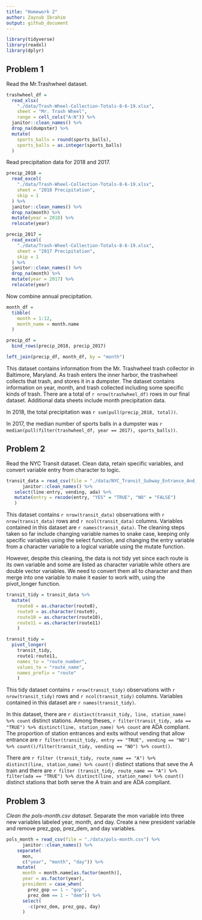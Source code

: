```yaml
---
title: "Homework 2"
author: Zaynub Ibrahim
output: github_document
---
```


```r
library(tidyverse)
library(readxl)
library(dplyr)
```

## Problem 1

Read the Mr.Trashwheel dataset. 

```r
trashwheel_df = 
  read_xlsx(
    "./data/Trash-Wheel-Collection-Totals-8-6-19.xlsx",
    sheet = "Mr. Trash Wheel",
    range = cell_cols("A:N")) %>% 
  janitor::clean_names() %>%
  drop_na(dumpster) %>%
  mutate(
    sports_balls = round(sports_balls),
    sports_balls = as.integer(sports_balls)
  )
```

Read precipitation data for 2018 and 2017. 

```r
precip_2018 = 
  read_excel(
    "./data/Trash-Wheel-Collection-Totals-8-6-19.xlsx",
    sheet = "2018 Precipitation",
    skip = 1
  ) %>% 
  janitor::clean_names() %>%
  drop_na(month) %>%
  mutate(year = 2018) %>% 
  relocate(year)

precip_2017 = 
  read_excel(
    "./data/Trash-Wheel-Collection-Totals-8-6-19.xlsx",
    sheet = "2017 Precipitation",
    skip = 1
  ) %>% 
  janitor::clean_names() %>%
  drop_na(month) %>%
  mutate(year = 2017) %>% 
  relocate(year)
```

Now combine annual precipitation. 

```r
month_df = 
  tibble(
    month = 1:12,
    month_name = month.name
  )

precip_df = 
  bind_rows(precip_2018, precip_2017)

left_join(precip_df, month_df, by = "month")
```

This dataset contains information from the Mr. Trashwheel trash collector in Baltimore, Maryland. As trash enters the inner harbor, the trashwheel collects that trash, and stores it in a dumpster. The dataset contains information on year, month, and trash collected including some specific kinds of trash. There are a total of `r nrow(trashwheel_df)` rows in our final dataset. Additional data sheets include month precipitation data. 

In 2018, the total precipitation was `r sum(pull(precip_2018, total))`. 

In 2017, the median number of sports balls in a dumpster was `r median(pull(filter(trashwheel_df, year == 2017), sports_balls))`.

## Problem 2

Read the NYC Transit dataset. Clean data, retain specific variables, and convert variable entry from character to logic. 

```r
transit_data = read_csv(file = "./data/NYC_Transit_Subway_Entrance_And_Exit_Data.csv") %>%
      janitor::clean_names() %>%
   select(line:entry, vending, ada) %>%
   mutate(entry = recode(entry, "YES" = "TRUE", "NO" = "FALSE")
   )
```

This dataset contains `r nrow(transit_data)` observations with `r nrow(transit_data)` rows and `r ncol(transit_data)` columns. Variables contained in this dataset are `r names(transit_data)`. The cleaning steps taken so far include changing variable names to snake case, keeping only specific variables using the select function, and changing the entry variable from a character variable to a logical variable using the mutate function.  

However, despite this cleaning, the data is not tidy yet since each route is its own variable and some are listed as character variable while others are double vector variables. We need to convert them all to character and then merge into one variable to make it easier to work with, using the pivot_longer function. 

```r
transit_tidy = transit_data %>%
  mutate( 
    route8 = as.character(route8),
    route9 = as.character(route9),
    route10 = as.character(route10),
    route11 = as.character(route11)
    ) 

transit_tidy = 
  pivot_longer(
    transit_tidy, 
    route1:route11,
    names_to = "route_number",
    values_to = "route_name",
    names_prefix = "route"
    )
```

This tidy dataset contains `r nrow(transit_tidy)` observations with `r nrow(transit_tidy)` rows and `r ncol(transit_tidy)` columns. Variables contained in this dataset are `r names(transit_tidy)`. 

In this dataset, there are `r distinct(transit_tidy, line, station_name) %>% count` distinct stations. Among theses, `r filter(transit_tidy, ada == "TRUE") %>% distinct(line, station_name) %>% count` are ADA compliant. The proportion of station entrances and exits without vending that allow entrance are `r filter(transit_tidy, entry == "TRUE", vending == "NO") %>% count()/filter(transit_tidy, vending == "NO") %>% count()`. 

There are `r filter (transit_tidy, route_name == "A") %>% distinct(line, station_name) %>% count()` distinct stations that seve the A train and there are `r filter (transit_tidy, route_name == "A") %>% filter(ada == "TRUE") %>% distinct(line, station_name) %>% count()` distinct stations that both serve the A train and are ADA compliant. 


## Problem 3

*Clean the pols-month.csv dataset.* 
Separate the mon variable into three new variables labeled year, month, and day. Create a new president variable and remove prez_gop, prez_dem, and day variables.   

```r
pols_month = read_csv(file = "./data/pols-month.csv") %>%
      janitor::clean_names() %>% 
    separate(
      mon,
      c("year", "month", "day")) %>% 
    mutate(
      month = month.name[as.factor(month)],
      year = as.factor(year),
      president = case_when(
        prez_gop == 1 ~ "gop",
        prez_dem == 1 ~ "dem")) %>%
      select(
        -c(prez_dem, prez_gop, day)
      )
   
```



```r

```





